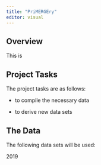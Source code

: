 ```yaml
---
title: "PriMERGEry"
editor: visual
---
```


## Overview

This is

## Project Tasks

The project tasks are as follows:

-   to compile the necessary data

-   to derive new data sets

## The Data

The following data sets will be used:

2019
